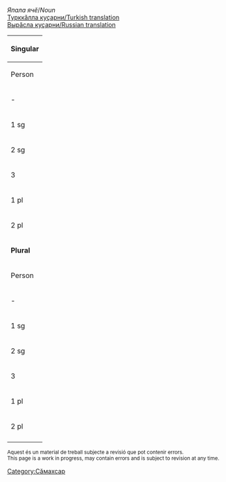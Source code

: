 

''Япала ячӗ''/''Noun''<br/>
[http://ilazki.thinkgeek.co.uk/~spectre/txuvaix/cv-tr/index.php?q=Наталья Турккӑлла куҫарни/Turkish translation]<br/>
[http://samah.chv.su/cgi-bin/s.cgi?a=s&word=Наталья Вырӑсла куҫарни/Russian translation]

{|class=wikitable
|-
!colspan=9|'''Singular'''
|-
!  Person  !!  Tеп<br/>Absolutive<br>''Мӗн?''  !!  Камӑнлӑх<br/>Genitive<br>''Мӗнӗн?''  !!  Пару<br/>Dative<br>''Мӗне?''  !!  Вырӑн<br/>Locative<br>''Мӗнре?''  !!  Туху<br/>Ablative<br>''Мӗнрен?''  !!  Пӗрлелӗх<br/>Instrumental<br>''Мӗнпе?''  !!  Ҫуклӑх<br/>Privative<br>''Мӗнсӗр?''  !!  Пирке<br/>Final<br>''Мӗншӗн?''
|-
| - || Наталья || Наталь·ӑн || Наталь·ӑн·а || Натальӑ·ра || Натальӑ·ран || Натальӑ·па || Натальӑ·сӑр || Натальӑ·шӑн
|-
| 1 sg || Наталь·ӑм || Наталь·ӑм·ӑн || Наталь·ӑм·а || Наталь·ӑм·ра || Наталь·ӑм·ран || Наталь·ӑм·па || Наталь·ӑм·сӑр || Наталь·ӑм·шӑн 
|-
| 2 sg || Наталь·ю || Наталь·ю·н || Наталь·ю·н·а || Наталь·ю·нта || Наталь·ю·нтан || Наталь·ю·па || Наталь·ю·сӑр || Наталь·ю·шӑн 
|-
| 3 || Натал·йи || Натал·йи·н || Натал·йи·не || Натал·йи·н·че || Натал·йи·н·чен || Натал·йи·пе || Натал·йи·сӗр || Натал·йи·шӗн 
|-
| 1 pl || Наталь·ӑм·ӑр || Наталь·ӑм·ӑр·ӑн || Наталь·ӑм·ӑр·а || Наталь·ӑм·ӑр·та || Наталь·ӑм·ӑр·тан || Наталь·ӑм·ӑр·па || Наталь·ӑм·ӑр·сӑр || Наталь·ӑм·ӑр·шӑн 
|-
| 2 pl || Наталь·ӑр || Наталь·ӑр·ӑн || Наталь·ӑр·а || Наталь·ӑр·та || Наталь·ӑр·тан || Наталь·ӑр·па || Наталь·ӑр·сӑр || Наталь·ӑр·шӑн 
|-
!colspan=9|'''Plural'''
|-
!  Person  !!  Tеп<br/>Absolutive<br>''Мӗн?''  !!  Камӑнлӑх<br/>Genitive<br>''Мӗнӗн?''  !!  Пару<br/>Dative<br>''Мӗне?''  !!  Вырӑн<br/>Locative<br>''Мӗнре?''  !!  Туху<br/>Ablative<br>''Мӗнрен?''  !!  Пӗрлелӗх<br/>Instrumental<br>''Мӗнпе?''  !!  Ҫуклӑх<br/>Privative<br>''Мӗнсӗр?''  !!  Пирке<br/>Final<br>''Мӗншӗн?''
|-
| - || Натальӑ·сем || Натальӑ·се·н || Натальӑ·сен·е || Натальӑ·сен·че || Натальӑ·сен·чен || Натальӑ·сем·пе || Натальӑ·сем·сӗр || Натальӑ·сем·шӗн
|-
| 1 sg || Наталь·ӑм·сем || Наталь·ӑм·се·н || Наталь·ӑм·сен·е || Наталь·ӑм·сен·че || Наталь·ӑм·сен·чен || Наталь·ӑм·сем·пе || Наталь·ӑм·сем·сӗр || Наталь·ӑм·сем·шӗн 
|-
| 2 sg || Наталь·ю·сем || Наталь·ю·се·н || Наталь·ю·сен·е || Наталь·ю·сен·че || Наталь·ю·сен·чен || Наталь·ю·сем·пе || Наталь·ю·сем·сӗр || Наталь·ю·сем·шӗн 
|-
| 3 || Натал·йи·сем || Натал·йи·се·н || Натал·йи·сен·е || Натал·йи·сен·че || Натал·йи·сен·чен || Натал·йи·сем·пе || Натал·йи·сем·сӗр || Натал·йи·сем·шӗн 
|-
| 1 pl || Наталь·ӑм·ӑр·сем || Наталь·ӑм·ӑр·се·н || Наталь·ӑм·ӑр·сен·е || Наталь·ӑм·ӑр·сен·че || Наталь·ӑм·ӑр·сен·чен || Наталь·ӑм·ӑр·сем·пе || Наталь·ӑм·ӑр·сем·сӗр || Наталь·ӑм·ӑр·сем·шӗн 
|-
| 2 pl || Наталь·ӑр·сем || Наталь·ӑр·се·н || Наталь·ӑр·сен·е || Наталь·ӑр·сен·че || Наталь·ӑр·сен·чен || Наталь·ӑр·сем·пе || Наталь·ӑр·сем·сӗр || Наталь·ӑр·сем·шӗн 
|-
|}

<small>
Aquest és un material de treball subjecte a revisió que pot contenir errors.<br/>
This page is a work in progress, may contain errors and is subject to revision at any time. 
</small>

[[Category:Сӑмахсар]]